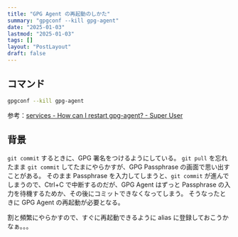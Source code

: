 ```yaml
---
title: "GPG Agent の再起動のしかた"
summary: "gpgconf --kill gpg-agent"
date: "2025-01-03"
lastmod: "2025-01-03"
tags: []
layout: "PostLayout"
draft: false
---
```


## コマンド

```sh
gpgconf --kill gpg-agent
```

参考：[services - How can I restart gpg-agent? - Super User](https://superuser.com/questions/1075404/how-can-i-restart-gpg-agent)

## 背景

`git commit` するときに、GPG 署名をつけるようにしている。
`git pull` を忘れたまま `git commit` してたまにやらかすが、GPG Passphrase の画面で思い出すことがある。
そのまま Passphrase を入力してしまうと、`git commit` が進んでしまうので、Ctrl+C で中断するのだが、GPG Agent はずっと Passphrase の入力を待機するためか、その後にコミットできなくなってしまう。
そうなったときに GPG Agent の再起動が必要となる。

割と頻繁にやらかすので、すぐに再起動できるように alias に登録しておこうかなぁ。。。
